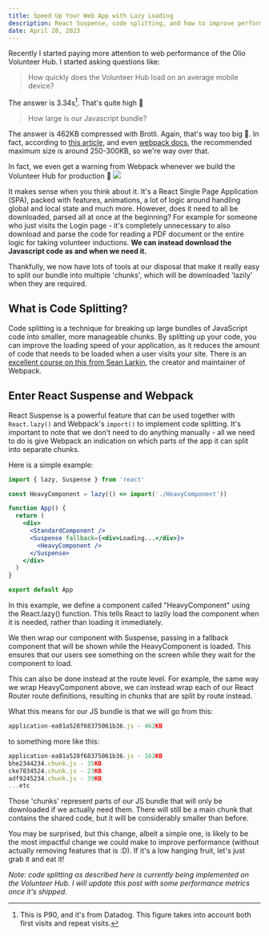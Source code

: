 ```yaml
---
title: Speed Up Your Web App with Lazy Loading
description: React Suspense, code splitting, and how to improve performance on a Single Page Application
date: April 28, 2023
---
```


Recently I started paying more attention to web performance of the Olio Volunteer Hub. I started asking questions like:

> How quickly does the Volunteer Hub load on an average mobile device?

The answer is 3.34s[^1]. That's quite high 🤨

> How large is our Javascript bundle?

The answer is 462KB compressed with Brotli. Again, that's way too big 🤨. In fact, according to [this article](https://calibreapp.com/blog/bundle-size-optimization), and even [webpack docs](https://webpack.js.org/configuration/performance/#performance-maxentrypointsize), the recommended maximum size is around 250-300KB, so we're way over that.

In fact, we even get a warning from Webpack whenever we build the Volunteer Hub for production 🫣
<img src="/assets/images/blog-posts/speed-up-your-web-app-with-lazy-loading/webpack-warning.png" />

It makes sense when you think about it. It's a React Single Page Application (SPA), packed with features, animations, a lot of logic around handling global and local state and much more. However, does it need to all be downloaded, parsed all at once at the beginning? For example for someone who just visits the Login page - it's completely unnecessary to also download and parse the code for reading a PDF document or the entire logic for taking volunteer inductions. **We can instead download the Javascript code as and when we need it.**

Thankfully, we now have lots of tools at our disposal that make it really easy to split our bundle into multiple 'chunks', which will be downloaded 'lazily' when they are required.

## What is Code Splitting?

Code splitting is a technique for breaking up large bundles of JavaScript code into smaller, more manageable chunks. By splitting up your code, you can improve the loading speed of your application, as it reduces the amount of code that needs to be loaded when a user visits your site.
There is an [excellent course on this from Sean Larkin](https://frontendmasters.com/courses/performance-webpack/code-splitting/), the creator and maintainer of Webpack.

## Enter React Suspense and Webpack

React Suspense is a powerful feature that can be used together with `React.lazy()` and Webpack's `import()` to implement code splitting. It's important to note that we don't need to do anything manually - all we need to do is give Webpack an indication on which parts of the app it can split into separate chunks.

Here is a simple example:

```jsx
import { lazy, Suspense } from 'react'

const HeavyComponent = lazy(() => import('./HeavyComponent'))

function App() {
  return (
    <div>
      <StandardComponent />
      <Suspense fallback={<div>Loading...</div>}>
        <HeavyComponent />
      </Suspense>
    </div>
  )
}

export default App
```

In this example, we define a component called "HeavyComponent" using the React.lazy() function. This tells React to lazily load the component when it is needed, rather than loading it immediately.

We then wrap our component with Suspense, passing in a fallback component that will be shown while the HeavyComponent is loaded. This ensures that our users see something on the screen while they wait for the component to load.

This can also be done instead at the route level. For example, the same way we wrap HeavyComponent above, we can instead wrap each of our React Router route definitions, resulting in chunks that are split by route instead.

What this means for our JS bundle is that we will go from this:

```javascript
application-ea81a528f68375061b36.js - 462KB
```

to something more like this:

```javascript
application-ea81a528f68375061b36.js - 162KB
bhe2344234.chunk.js - 35KB
cke7834524.chunk.js - 23KB
adf9245234.chunk.js - 39KB
...etc
```

Those 'chunks' represent parts of our JS bundle that will only be downloaded if we actually need them. There will still be a main chunk that contains the shared code, but it will be considerably smaller than before.

You may be surprised, but this change, albeit a simple one, is likely to be the most impactful change we could make to improve performance (without actually removing features that is :D). If it's a low hanging fruit, let's just grab it and eat it!

_Note: code splitting as described here is currently being implemented on the Volunteer Hub. I will update this post with some performance metrics once it's shipped._

[^1]: This is P90, and it's from Datadog. This figure takes into account both first visits and repeat visits.
